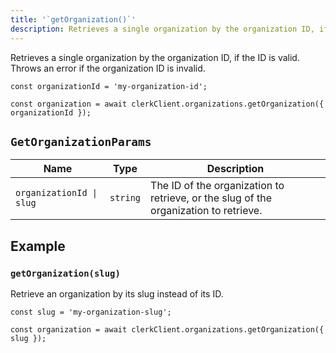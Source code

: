 ```yaml
---
title: '`getOrganization()`'
description: Retrieves a single organization by the organization ID, if the ID is valid, or by the organization slug.
---
```


Retrieves a single organization by the organization ID, if the ID is valid. Throws an error if the organization ID is invalid.

```tsx
const organizationId = 'my-organization-id';

const organization = await clerkClient.organizations.getOrganization({ organizationId });
```

## `GetOrganizationParams`

| Name | Type | Description |
| --- | --- | --- |
| `organizationId \| slug` | `string` | The ID of the organization to retrieve, or the slug of the organization to retrieve. |

## Example

### `getOrganization(slug)`

Retrieve an organization by its slug instead of its ID.

```tsx
const slug = 'my-organization-slug';

const organization = await clerkClient.organizations.getOrganization({ slug });
```